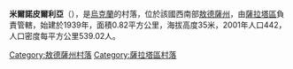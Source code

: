 {{coord|46|9|53|N|29|38|30|E|scale:30000|display=title}}

'''米爾諾皮爾利亞'''（{{lang-uk|Мирнопілля}}），是[[烏克蘭|烏克蘭]]的村落，位於該國西南部[[敖德薩州|敖德薩州]]，由[[薩拉塔區|薩拉塔區]]負責管轄，始建於1939年，面積0.82平方公里，海拔高度35米，2001年人口442，人口密度每平方公里539.02人。

{{DEFAULTSORT:Мирнопілля}}
[[Category:敖德薩州村落|Category:敖德薩州村落]]
[[Category:薩拉塔區村落|Category:薩拉塔區村落]]


{{Odessa-geo-stub}}